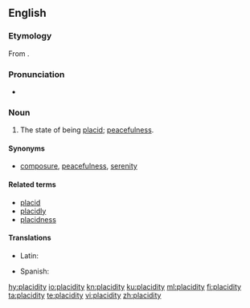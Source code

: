 ==English==

===Etymology===
From {{etyl|la|en}} {{term|placiditās||mildness, placidity|lang=la}}.

===Pronunciation===
* {{a|US}} {{IPA|/pləˈsɪd.ə.ti/|lang=en}}

===Noun===
{{en-noun|-}}

# The state of being [[placid]]; [[peacefulness]].

====Synonyms====
* {{sense|state of being placid}} [[composure]], [[peacefulness]], [[serenity]]

====Related terms====
* [[placid]]
* [[placidly]]
* [[placidness]]

====Translations====
{{trans-top|state of being placid}}
* Latin: {{t|la|placiditās|f}}
{{trans-mid}}
* Spanish: {{t+|es|placidez|f}}
{{trans-bottom}}

[[hy:placidity]]
[[io:placidity]]
[[kn:placidity]]
[[ku:placidity]]
[[ml:placidity]]
[[fi:placidity]]
[[ta:placidity]]
[[te:placidity]]
[[vi:placidity]]
[[zh:placidity]]